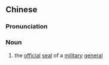 {{also|将印}}
==Chinese==
{{zh-forms|s=将印}}

===Pronunciation===
{{zh-pron
|m=jiàngyìn
|cat=n
}}

===Noun===
{{zh-noun}}

# {{lb|zh|archaic}} the [[official]] [[seal]] of a [[military]] [[general]]